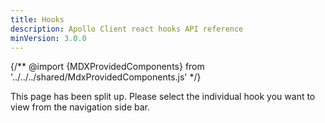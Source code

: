 ```yaml
---
title: Hooks
description: Apollo Client react hooks API reference
minVersion: 3.0.0
---
```


{/** @import {MDXProvidedComponents} from '../../../shared/MdxProvidedComponents.js' */}

This page has been split up. Please select the individual hook you want to view from the navigation side bar.
